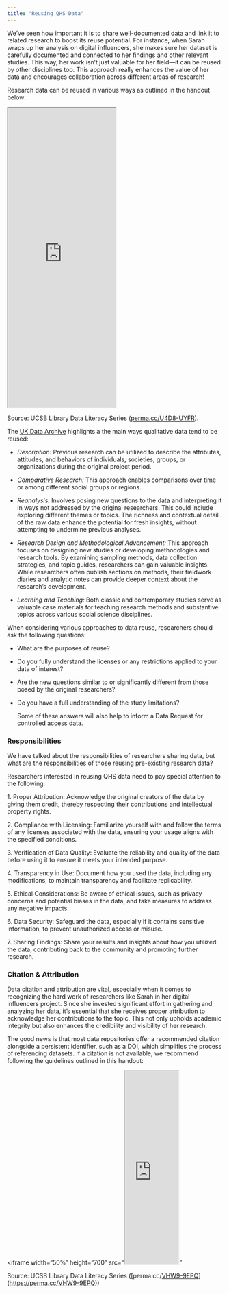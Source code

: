 ```yaml
---
title: "Reusing QHS Data"
---
```


We’ve seen how important it is to share well-documented data and link it to related research to boost its reuse potential. For instance, when Sarah wraps up her analysis on digital influencers, she makes sure her dataset is carefully documented and connected to her findings and other relevant studies. This way, her work isn’t just valuable for her field—it can be reused by other disciplines too. This approach really enhances the value of her data and encourages collaboration across different areas of research!

Research data can be reused in various ways as outlined in the handout below:

<iframe width="50%" height="700" src="https://rcd.ucsb.edu/sites/default/files/2023-03/dls-n06-2021-reuse-navy.pdf">

</iframe>

Source: UCSB Library Data Literacy Series ([perma.cc/U4D8-UYFR](https://perma.cc/AD4C-272F)).

The [UK Data Archive](https://ukdataservice.ac.uk/learning-hub/qualitative-data/reusing-qualitative-data/approaches-to-reusing-qualitative-data/) highlights a the main ways qualitative data tend to be reused:

-   *Description:* Previous research can be utilized to describe the attributes, attitudes, and behaviors of individuals, societies, groups, or organizations during the original project period.

-   *Comparative Research:* This approach enables comparisons over time or among different social groups or regions.

-   *Reanalysis:* Involves posing new questions to the data and interpreting it in ways not addressed by the original researchers. This could include exploring different themes or topics. The richness and contextual detail of the raw data enhance the potential for fresh insights, without attempting to undermine previous analyses.

-   *Research Design and Methodological Advancement:* This approach focuses on designing new studies or developing methodologies and research tools. By examining sampling methods, data collection strategies, and topic guides, researchers can gain valuable insights. While researchers often publish sections on methods, their fieldwork diaries and analytic notes can provide deeper context about the research's development.

-   *Learning and Teaching:* Both classic and contemporary studies serve as valuable case materials for teaching research methods and substantive topics across various social science disciplines.

When considering various approaches to data reuse, researchers should ask the following questions:

-   What are the purposes of reuse?

-   Do you fully understand the licenses or any restrictions applied to your data of interest?

-   Are the new questions similar to or significantly different from those posed by the original researchers?

-   Do you have a full understanding of the study limitations?

    Some of these answers will also help to inform a Data Request for controlled access data.

### **Responsibilities**

We have talked about the responsibilities of researchers sharing data, but what are the responsibilities of those reusing pre-existing research data?

Researchers interested in reusing QHS data need to pay special attention to the following:

1\. Proper Attribution: Acknowledge the original creators of the data by giving them credit, thereby respecting their contributions and intellectual property rights.

2\. Compliance with Licensing: Familiarize yourself with and follow the terms of any licenses associated with the data, ensuring your usage aligns with the specified conditions.

3\. Verification of Data Quality: Evaluate the reliability and quality of the data before using it to ensure it meets your intended purpose.

4\. Transparency in Use: Document how you used the data, including any modifications, to maintain transparency and facilitate replicability.

5\. Ethical Considerations: Be aware of ethical issues, such as privacy concerns and potential biases in the data, and take measures to address any negative impacts.

6\. Data Security: Safeguard the data, especially if it contains sensitive information, to prevent unauthorized access or misuse.

7\. Sharing Findings: Share your results and insights about how you utilized the data, contributing back to the community and promoting further research.

### Citation & Attribution

Data citation and attribution are vital, especially when it comes to recognizing the hard work of researchers like Sarah in her digital influencers project. Since she invested significant effort in gathering and analyzing her data, it's essential that she receives proper attribution to acknowledge her contributions to the topic. This not only upholds academic integrity but also enhances the credibility and visibility of her research.

The good news is that most data repositories offer a recommended citation alongside a persistent identifier, such as a DOI, which simplifies the process of referencing datasets. If a citation is not available, we recommend following the guidelines outlined in this handout:

\<iframe width="50%" height="700" src="<iframe width="25%" height="450" src="https://rcd.ucsb.edu/sites/default/files/2023-03/dls_n2_datacitation_navy_1.pdf"> </iframe>"

Source: UCSB Library Data Literacy Series (\[perma.cc/[VHW9-9EPQ](https://perma.cc/VHW9-9EPQ)\](<https://perma.cc/VHW9-9EPQ>))
